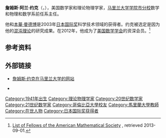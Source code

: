 {{refimprove|time=2014-09-21T09:05:02+00:00}}
{{Infobox scientist
| name              = 詹姆士·约克<br />(James Alan Yorke)
| image             = James A Yorke.jpg
| birth_name        = James Alan Yorke
| birth_date        = 1941年8月3日
| birth_place       = [[新泽西州|新泽西州]]{{link-en|Plainfield|Plainfield, New Jersey}}
| death_date        = 
| death_place       = 
| nationality       = [[美国|美国]]
| fields            = [[数学|数学]]和[[物理|物理]] ([[理论物理|理论物理]])
| workplaces        = [[马里兰大学学院市分校|马里兰大学学院市分校]]
| alma_mater        = {{Plainlist|
* A.B., [[哥伦比亚大学|哥伦比亚大学]], 1963年
* Ph.D., [[马里兰大学学院市分校|马里兰大学学院市分校]], 1966年
}}
| doctoral_advisor  =  
| academic_advisors =
| doctoral_students = [[李天岩|李天岩]]
| notable_students  = 
| known_for         = 
| awards            = [[日本国际奖|日本国际奖]] (2003年)
| religion          = 
| footnotes         = 
}}
'''詹姆斯·阿兰·约克'''（{{lang-en|James Alan Yorke}}，{{bd|1941年|8月3日}}），美国数学家和理论物理学家，[[马里兰大学学院市分校|马里兰大学学院市分校]]数学和物理和数学系前任系主任。

他和[[本華·曼德博|本華·曼德博]]是2003年[[日本国际奖|日本国际奖]]科学技术领域的获得者。约克被选定是因为他的[[混沌理论|混沌理论]]的研究成果。在2012年，他成为了[[美国数学学会|美国数学学会]]的资深会员。<ref>[http://www.ams.org/profession/fellows-list List of Fellows of the American Mathematical Society] {{Wayback|url=http://www.ams.org/profession/fellows-list |date=20190520051950 }}, retrieved 2013-09-01.</ref>

== 参考资料 ==
{{reflist}}

== 外部链接 ==
* {{En}}[http://yorke.umd.edu/ 詹姆斯·约克在马里兰大学的网站] {{Wayback|url=http://yorke.umd.edu/ |date=20050306021657 }}
* {{En}}{{MathGenealogy|id=41974}}

{{混沌理论}}
{{日本国际奖获得者}}

{{Authority control}}
{{DEFAULTSORT: Yorke, James}}
[[Category:1941年出生|Category:1941年出生]]
[[Category:理论物理学家|Category:理论物理学家]]
[[Category:20世纪数学家|Category:20世纪数学家]]
[[Category:21世纪数学家|Category:21世纪数学家]]
[[Category:哥倫比亞大學校友|Category:哥倫比亞大學校友]]
[[Category:馬里蘭大學教師|Category:馬里蘭大學教師]]
[[Category:在世人物|Category:在世人物]]
[[Category:日本国际奖获得者|Category:日本国际奖获得者]]
